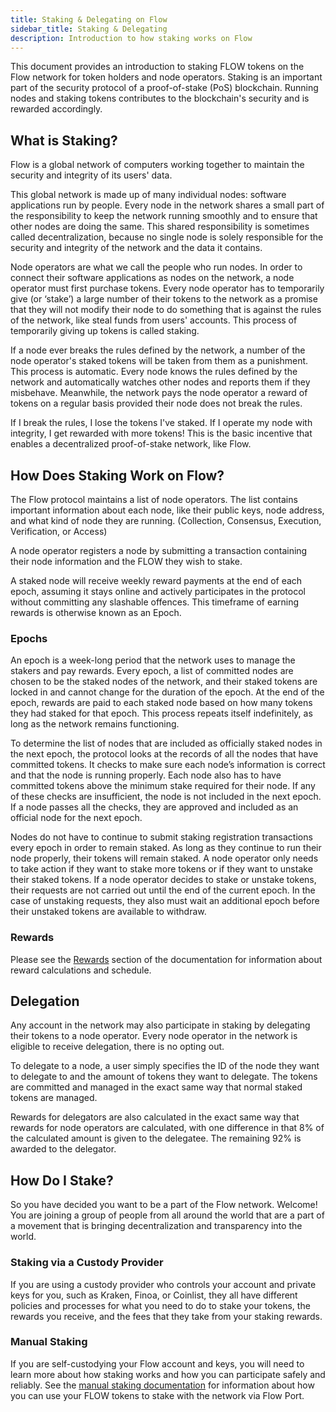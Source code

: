 ```yaml
---
title: Staking & Delegating on Flow
sidebar_title: Staking & Delegating
description: Introduction to how staking works on Flow
---
```


This document provides an introduction to staking FLOW tokens on the Flow network for token holders and node operators.
Staking is an important part of the security protocol of a proof-of-stake (PoS) blockchain.
Running nodes and staking tokens contributes to the blockchain's security and is rewarded accordingly.

## What is Staking?

Flow is a global network of computers working together
to maintain the security and integrity of its users' data.

This global network is made up of many individual nodes: software applications run by people. Every node in the network shares a small part of the responsibility to keep the network running smoothly
and to ensure that other nodes are doing the same. This shared responsibility is sometimes called decentralization, because no single node is solely responsible for the security and integrity of the network and the data it contains.

Node operators are what we call the people who run nodes. In order to connect their software applications as nodes on the network, a node operator must first purchase tokens. Every node operator has to temporarily give (or ‘stake’)
a large number of their tokens to the network as a promise that they will not modify their node to do something that is against the rules of the network, like steal funds from users' accounts. This process of temporarily giving up tokens is called staking.

If a node ever breaks the rules defined by the network, a number of the node operator's staked tokens will be taken from them as a punishment.
This process is automatic. Every node knows the rules defined by the network and automatically watches other nodes and reports them if they misbehave. Meanwhile, the network pays the node operator a reward of tokens on a regular basis provided their node does not break the rules.

If I break the rules, I lose the tokens I've staked. If I operate my node with integrity, I get rewarded with more tokens! This is the basic incentive that enables a decentralized proof-of-stake network, like Flow.

## How Does Staking Work on Flow?

The Flow protocol maintains a list of node operators.
The list contains important information about each node, like their public keys, node address,
and what kind of node they are running.
(Collection, Consensus, Execution, Verification, or Access)

A node operator registers a node by submitting a transaction containing their node information and the FLOW they wish to stake.

A staked node will receive weekly reward payments at the end of each epoch,
assuming it stays online and actively participates in the protocol without committing any slashable offences.
This timeframe of earning rewards is otherwise known as an Epoch.

### Epochs

An epoch is a week-long period that the network uses to manage the stakers and pay rewards.
Every epoch, a list of committed nodes are chosen to be the staked nodes of the network,
and their staked tokens are locked in and cannot change for the duration of the epoch.
At the end of the epoch, rewards are paid to each staked node based on how many tokens they had staked for that epoch.
This process repeats itself indefinitely, as long as the network remains functioning.

To determine the list of nodes that are included as officially staked nodes in the next epoch,
the protocol looks at the records of all the nodes that have committed tokens.
It checks to make sure each node’s information is correct and that the node is running properly.
Each node also has to have committed tokens above the minimum stake required for their node.
If any of these checks are insufficient, the node is not included in the next epoch.
If a node passes all the checks, they are approved and included as an official node for the next epoch.

Nodes do not have to continue to submit staking registration transactions every epoch in order to remain staked.
As long as they continue to run their node properly, their tokens will remain staked.
A node operator only needs to take action if they want to stake more tokens or if they want to unstake their staked tokens.
If a node operator decides to stake or unstake tokens,
their requests are not carried out until the end of the current epoch.
In the case of unstaking requests, they also must wait an additional epoch before their unstaked tokens are available to withdraw.

### Rewards

Please see the [Rewards](/staking/rewards) section of the documentation for information about reward calculations and schedule.

## Delegation

Any account in the network may also participate in staking by delegating their tokens to a node operator.
Every node operator in the network is eligible to receive delegation, there is no opting out.

To delegate to a node, a user simply specifies the ID of the node they want to delegate to
and the amount of tokens they want to delegate.
The tokens are committed and managed in the exact same way that normal staked tokens are managed.

Rewards for delegators are also calculated in the exact same way that rewards for node operators are calculated,
with one difference in that 8% of the calculated amount is given to the delegatee.
The remaining 92% is awarded to the delegator.

## How Do I Stake?

So you have decided you want to be a part of the Flow network. Welcome!
You are joining a group of people from all around the world that are a part of a movement that is bringing decentralization and transparency into the world.

### Staking via a Custody Provider

If you are using a custody provider who controls your account and private keys for you,
such as Kraken, Finoa, or Coinlist, they all have different policies and processes
for what you need to do to stake your tokens, the rewards you receive,
and the fees that they take from your staking rewards.

### Manual Staking

If you are self-custodying your Flow account and keys, you will need to learn more about how staking works
and how you can participate safely and reliably.
See the [manual staking documentation](/staking/locked-staking-guide/) for information about how you can use your FLOW tokens
to stake with the network via Flow Port.
